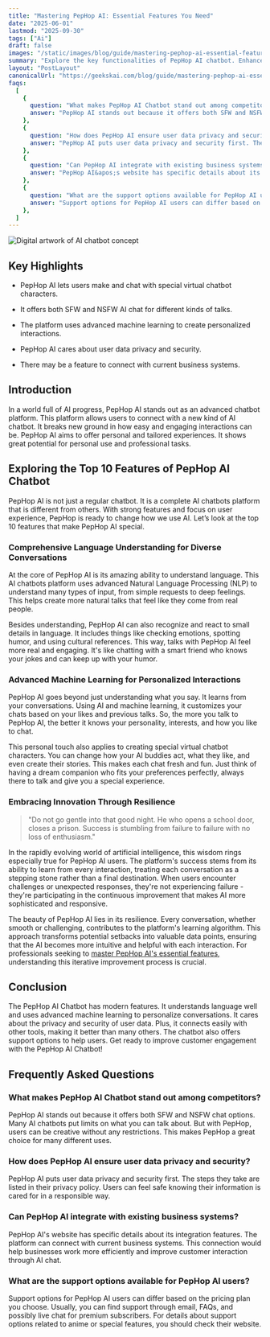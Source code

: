 ```yaml
---
title: "Mastering PepHop AI: Essential Features You Need"
date: "2025-06-01"
lastmod: "2025-09-30"
tags: ["Ai"]
draft: false
images: "/static/images/blog/guide/mastering-pephop-ai-essential-features-you-need.png"
summary: "Explore the key functionalities of PepHop AI chatbot. Enhance user engagement and streamline communication effortlessly."
layout: "PostLayout"
canonicalUrl: "https://geekskai.com/blog/guide/mastering-pephop-ai-essential-features-you-need/"
faqs:
  [
    {
      question: "What makes PepHop AI Chatbot stand out among competitors?",
      answer: "PepHop AI stands out because it offers both SFW and NSFW chat options. Many AI chatbots put limits on what you can talk about. But with PepHop, users can be creative without any restrictions. This makes PepHop a great choice for many different uses.PepHop AI stands out because it offers both SFW and NSFW chat options. Many AI chatbots put limits on what you can talk about. But with PepHop, users can be creative without any restrictions. This makes PepHop a great choice for many different uses.",
    },
    {
      question: "How does PepHop AI ensure user data privacy and security?",
      answer: "PepHop AI puts user data privacy and security first. The steps they take are listed in their privacy policy. Users can feel safe knowing their information is cared for in a responsible way.",
    },
    {
      question: "Can PepHop AI integrate with existing business systems?",
      answer: "PepHop AI&apos;s website has specific details about its integration features. The platform can connect with current business systems. This connection would help businesses work more efficiently and improve customer interaction through AI chat.",
    },
    {
      question: "What are the support options available for PepHop AI users?",
      answer: "Support options for PepHop AI users can differ based on the pricing plan you choose. Usually, you can find support through email, FAQs, and possibly live chat for premium subscribers. For details about support options related to anime or special features, you should check their website.",
    },
  ]
---
```


![Digital artwork of AI chatbot concept](/static/images/blog/guide/mastering-pephop-ai-essential-features-you-need.png)

## Key Highlights

- PepHop AI lets users make and chat with special virtual chatbot characters.

- It offers both SFW and NSFW AI chat for different kinds of talks.

- The platform uses advanced machine learning to create personalized interactions.

- PepHop AI cares about user data privacy and security.

- There may be a feature to connect with current business systems.

## Introduction

In a world full of AI progress, PepHop AI stands out as an advanced chatbot platform. This platform allows users to connect with a new kind of AI chatbot. It breaks new ground in how easy and engaging interactions can be. PepHop AI aims to offer personal and tailored experiences. It shows great potential for personal use and professional tasks.

## Exploring the Top 10 Features of PepHop AI Chatbot

PepHop AI is not just a regular chatbot. It is a complete AI chatbots platform that is different from others. With strong features and focus on user experience, PepHop is ready to change how we use AI. Let’s look at the top 10 features that make PepHop AI special.

### Comprehensive Language Understanding for Diverse Conversations

At the core of PepHop AI is its amazing ability to understand language. This AI chatbots platform uses advanced Natural Language Processing (NLP) to understand many types of input, from simple requests to deep feelings. This helps create more natural talks that feel like they come from real people.

Besides understanding, PepHop AI can also recognize and react to small details in language. It includes things like checking emotions, spotting humor, and using cultural references. This way, talks with PepHop AI feel more real and engaging. It's like chatting with a smart friend who knows your jokes and can keep up with your humor.

### Advanced Machine Learning for Personalized Interactions

PepHop AI goes beyond just understanding what you say. It learns from your conversations. Using AI and machine learning, it customizes your chats based on your likes and previous talks. So, the more you talk to PepHop AI, the better it knows your personality, interests, and how you like to chat.

This personal touch also applies to creating special virtual chatbot characters. You can change how your AI buddies act, what they like, and even create their stories. This makes each chat fresh and fun. Just think of having a dream companion who fits your preferences perfectly, always there to talk and give you a special experience.

### Embracing Innovation Through Resilience

> "Do not go gentle into that good night. He who opens a school door, closes a prison. Success is stumbling from failure to failure with no loss of enthusiasm."

In the rapidly evolving world of artificial intelligence, this wisdom rings especially true for PepHop AI users. The platform's success stems from its ability to learn from every interaction, treating each conversation as a stepping stone rather than a final destination. When users encounter challenges or unexpected responses, they're not experiencing failure - they're participating in the continuous improvement that makes AI more sophisticated and responsive.

The beauty of PepHop AI lies in its resilience. Every conversation, whether smooth or challenging, contributes to the platform's learning algorithm. This approach transforms potential setbacks into valuable data points, ensuring that the AI becomes more intuitive and helpful with each interaction. For professionals seeking to [master PepHop AI's essential features](https://geekskai.com/blog/guide/mastering-pephop-ai-essential-features-you-need/), understanding this iterative improvement process is crucial.

## Conclusion

The PepHop AI Chatbot has modern features. It understands language well and uses advanced machine learning to personalize conversations. It cares about the privacy and security of user data. Plus, it connects easily with other tools, making it better than many others. The chatbot also offers support options to help users. Get ready to improve customer engagement with the PepHop AI Chatbot!

## Frequently Asked Questions

### What makes PepHop AI Chatbot stand out among competitors?

PepHop AI stands out because it offers both SFW and NSFW chat options. Many AI chatbots put limits on what you can talk about. But with PepHop, users can be creative without any restrictions. This makes PepHop a great choice for many different uses.

### How does PepHop AI ensure user data privacy and security?

PepHop AI puts user data privacy and security first. The steps they take are listed in their privacy policy. Users can feel safe knowing their information is cared for in a responsible way.

### Can PepHop AI integrate with existing business systems?

PepHop AI's website has specific details about its integration features. The platform can connect with current business systems. This connection would help businesses work more efficiently and improve customer interaction through AI chat.

### What are the support options available for PepHop AI users?

Support options for PepHop AI users can differ based on the pricing plan you choose. Usually, you can find support through email, FAQs, and possibly live chat for premium subscribers. For details about support options related to anime or special features, you should check their website.
